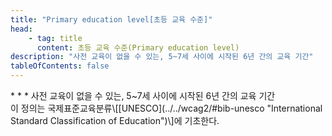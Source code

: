 ```yaml
---
title: "Primary education level[초등 교육 수준]"
head:
    - tag: title
      content: 초등 교육 수준(Primary education level)
description: "사전 교육이 없을 수 있는, 5~7세 사이에 시작된 6년 간의 교육 기간"
tableOfContents: false
---
```


<Badge text="WCAG2" variant="note" size="large" />
* * *
사전 교육이 없을 수 있는, 5~7세 사이에 시작된 6년 간의 교육 기간

<Aside title="참고">
이 정의는 국제표준교육분류\[[UNESCO](../../wcag2/#bib-unesco "International Standard Classification of Education")\]에 기초한다.
</Aside>